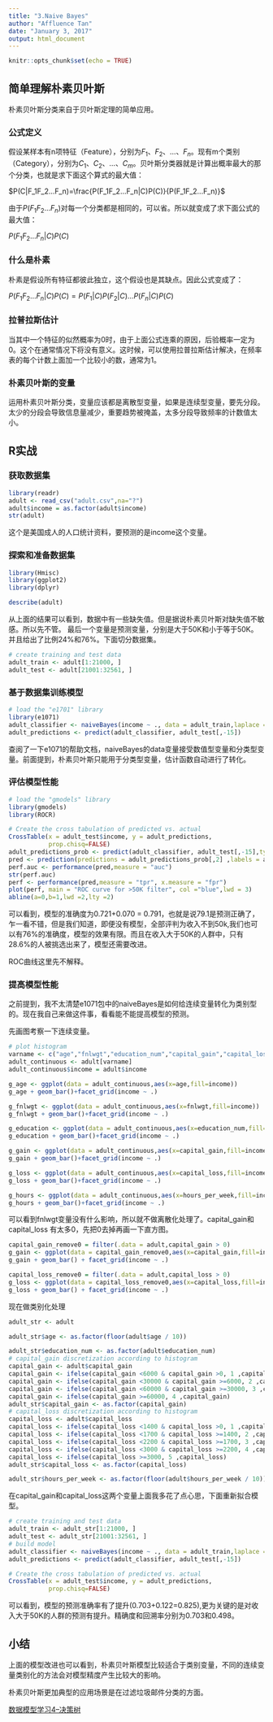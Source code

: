 ```yaml
---
title: "3.Naive Bayes"
author: "Affluence Tan"
date: "January 3, 2017"
output: html_document
---
```


```r
knitr::opts_chunk$set(echo = TRUE)
```

## 简单理解朴素贝叶斯

朴素贝叶斯分类来自于贝叶斯定理的简单应用。

### 公式定义

假设某样本有n项特征（Feature），分别为$F_1$、$F_2$、...、$F_n$。现有m个类别（Category），分别为$C_1$、$C_2$、...、$C_m$。贝叶斯分类器就是计算出概率最大的那个分类，也就是求下面这个算式的最大值：

$P(C|F_1F_2...F_n)=\frac{P(F_1F_2...F_n|C)P(C)}{P(F_1F_2...F_n)}$

由于$P(F_1F_2...F_n)$对每一个分类都是相同的，可以省。所以就变成了求下面公式的最大值：

$P(F_1F_2...F_n|C)P(C)$

### 什么是朴素

朴素是假设所有特征都彼此独立，这个假设也是其缺点。因此公式变成了：

$P(F_1F_2...F_n|C)P(C)=P(F_1|C)P(F_2|C)...P(F_n|C)P(C)$

### 拉普拉斯估计

当其中一个特征的似然概率为0时，由于上面公式连乘的原因，后验概率一定为0。这个在通常情况下将没有意义。这时候，可以使用拉普拉斯估计解决，在频率表的每个计数上面加一个比较小的数，通常为1。

### 朴素贝叶斯的变量

运用朴素贝叶斯分类，变量应该都是离散型变量，如果是连续型变量，要先分段。太少的分段会导致信息量减少，重要趋势被掩盖，太多分段导致频率的计数值太小。

## R实战

### 获取数据集
```r
library(readr)
adult <- read_csv("adult.csv",na="?")
adult$income = as.factor(adult$income)
str(adult)
```
这个是美国成人的人口统计资料，要预测的是income这个变量。

### 探索和准备数据集
```r
library(Hmisc)
library(ggplot2)
library(dplyr)
```
```r
describe(adult)
```
从上面的结果可以看到，数据中有一些缺失值。但是据说朴素贝叶斯对缺失值不敏感。所以先不管。
最后一个变量是预测变量，分别是大于50K和小于等于50K。并且给出了比例24%和76%。下面切分数据集。
```r
# create training and test data
adult_train <- adult[1:21000, ]
adult_test <- adult[21001:32561, ]
```
### 基于数据集训练模型
```r
# load the "e1701" library
library(e1071)
adult_classifier <- naiveBayes(income ~ ., data = adult_train,laplace = 1)
adult_predictions <- predict(adult_classifier, adult_test[,-15])
```
查阅了一下e1071的帮助文档，naiveBayes的data变量接受数值型变量和分类型变量。前面提到，朴素贝叶斯只能用于分类型变量，估计函数自动进行了转化。

### 评估模型性能
```r

# load the "gmodels" library
library(gmodels)
library(ROCR)

# Create the cross tabulation of predicted vs. actual
CrossTable(x = adult_test$income, y = adult_predictions,
           prop.chisq=FALSE)
adult_predictions_prob <- predict(adult_classifier, adult_test[,-15],type = "raw")
pred <- prediction(predictions = adult_predictions_prob[,2] ,labels = adult_test$income)
perf.auc <- performance(pred,measure = "auc")
str(perf.auc)
perf <- performance(pred,measure = "tpr", x.measure = "fpr")
plot(perf, main = "ROC curve for >50K filter", col ="blue",lwd = 3)
abline(a=0,b=1,lwd =2,lty =2)
```

可以看到，模型的准确度为0.721+0.070 = 0.791，也就是说79.1是预测正确了，乍一看不错，但是我们知道，即便没有模型，全部评判为收入不到50k,我们也可以有76%的准确度，模型的效果有限。而且在收入大于50K的人群中，只有28.6%的人被挑选出来了，模型还需要改进。

ROC曲线这里先不解释。

### 提高模型性能
之前提到，我不太清楚e1071包中的naiveBayes是如何给连续变量转化为类别型的。现在我自己来做这件事，看看能不能提高模型的预测。

先画图考察一下连续变量。
```r
# plot histogram 
varname <- c("age","fnlwgt","education_num","capital_gain","capital_loss","hours_per_week")
adult_continuous <- adult[varname]
adult_continuous$income = adult$income

g_age <- ggplot(data = adult_continuous,aes(x=age,fill=income))
g_age + geom_bar()+facet_grid(income ~ .)

g_fnlwgt <- ggplot(data = adult_continuous,aes(x=fnlwgt,fill=income))
g_fnlwgt + geom_bar()+facet_grid(income ~ .)

g_education <- ggplot(data = adult_continuous,aes(x=education_num,fill=income))
g_education + geom_bar()+facet_grid(income ~ .)

g_gain <- ggplot(data = adult_continuous,aes(x=capital_gain,fill=income))
g_gain + geom_bar()+facet_grid(income ~ .)

g_loss <- ggplot(data = adult_continuous,aes(x=capital_loss,fill=income))
g_loss + geom_bar()+facet_grid(income ~ .)

g_hours <- ggplot(data = adult_continuous,aes(x=hours_per_week,fill=income))
g_hours + geom_bar()+facet_grid(income ~ .)
```

可以看到fnlwgt变量没有什么影响，所以就不做离散化处理了。capital_gain和capital_loss 有太多0，先把0去掉再画一下直方图。
```r
capital_gain_remove0 = filter(.data = adult,capital_gain > 0)
g_gain <- ggplot(data = capital_gain_remove0,aes(x=capital_gain,fill=income))
g_gain + geom_bar() + facet_grid(income ~ .)

capital_loss_remove0 = filter(.data = adult,capital_loss > 0)
g_loss <- ggplot(data = capital_loss_remove0,aes(x=capital_loss,fill=income))
g_loss + geom_bar() + facet_grid(income ~ .)
```

现在做类别化处理

```r
adult_str <- adult

adult_str$age <- as.factor(floor(adult$age / 10))

adult_str$education_num <- as.factor(adult$education_num)
# capital_gain discretization according to histogram
capital_gain <- adult$capital_gain
capital_gain <- ifelse(capital_gain <6000 & capital_gain >0, 1 ,capital_gain)
capital_gain <- ifelse(capital_gain <30000 & capital_gain >=6000, 2 ,capital_gain)
capital_gain <- ifelse(capital_gain <60000 & capital_gain >=30000, 3 ,capital_gain)
capital_gain <- ifelse(capital_gain >=60000, 4 ,capital_gain)
adult_str$capital_gain <- as.factor(capital_gain)
# capital_loss discretization according to histogram
capital_loss <- adult$capital_loss
capital_loss <- ifelse(capital_loss <1400 & capital_loss >0, 1 ,capital_loss)
capital_loss <- ifelse(capital_loss <1700 & capital_loss >=1400, 2 ,capital_loss)
capital_loss <- ifelse(capital_loss <2200 & capital_loss >=1700, 3 ,capital_loss)
capital_loss <- ifelse(capital_loss <3000 & capital_loss >=2200, 4 ,capital_loss)
capital_loss <- ifelse(capital_loss >=3000, 5 ,capital_loss)
adult_str$capital_loss <- as.factor(capital_loss)

adult_str$hours_per_week <- as.factor(floor(adult$hours_per_week / 10))
```

在capital_gain和capital_loss这两个变量上面我多花了点心思，下面重新拟合模型。

```r
# create training and test data
adult_train <- adult_str[1:21000, ]
adult_test <- adult_str[21001:32561, ]
# build model
adult_classifier <- naiveBayes(income ~ ., data = adult_train,laplace = 1)
adult_predictions <- predict(adult_classifier, adult_test[,-15])
```
```r
# Create the cross tabulation of predicted vs. actual
CrossTable(x = adult_test$income, y = adult_predictions,
           prop.chisq=FALSE)
```

可以看到，模型的预测准确率有了提升(0.703+0.122=0.825),更为关键的是对收入大于50K的人群的预测有提升。精确度和回溯率分别为0.703和0.498。

## 小结
上面的模型改进也可以看到，朴素贝叶斯模型比较适合于类别变量，不同的连续变量类别化的方法会对模型精度产生比较大的影响。

朴素贝叶斯更加典型的应用场景是在过滤垃圾邮件分类的方面。

[数据模型学习4--决策树](Decision_Tree.html)